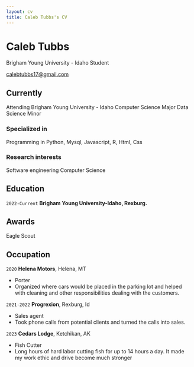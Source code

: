 ```yaml
---
layout: cv
title: Caleb Tubbs's CV
---
```

# Caleb Tubbs
Brigham Young University - Idaho Student

<div id="webaddress">
<a href="calebtubbs17@gmail.com">calebtubbs17@gmail.com</a>
</div>


## Currently

Attending Brigham Young University - Idaho
Computer Science Major Data Science Minor

### Specialized in

Programming in Python, Mysql, Javascript, R, Html, Css


### Research interests

Software engineering
Computer Science


## Education

`2022-Current`
__Brigham Young University-Idaho, Rexburg.__


## Awards

Eagle Scout

## Occupation

`2020`
__Helena Motors__, Helena, MT

- Porter
- Organized where cars would be placed in the parking lot and helped with cleaning and other responsibilities dealing with the customers. 

`2021-2022`
__Progrexion__, Rexburg, Id

- Sales agent
- Took phone calls from potential clients and turned the calls into sales.

`2023`
__Cedars Lodge__, Ketchikan, AK

- Fish Cutter
- Long hours of hard labor cutting fish for up to 14 hours a day. It made my work ethic and drive become much stronger

<!-- ### Footer

Last updated: January 2024 -->